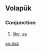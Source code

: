 {{also|asa|Asa|ASA|Ása|Åsa|אסא}}
==Volapük==

===Conjunction===
{{head|vo|conjunction}}

# [[like]], [[as]]

[[vo:äsä]]